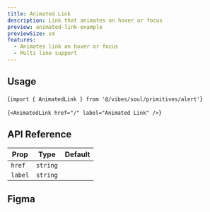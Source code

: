 ```yaml
---
title: Animated Link
description: Link that animates on hover or focus
preview: animated-link-example
previewSize: sm
features:
  - Animates link on hover or focus
  - Multi line support
---
```


## Usage

<CodeBlock lang="bash">{`import { AnimatedLink } from '@/vibes/soul/primitives/alert'`}</CodeBlock>

<CodeBlock lang="bash">{`<AnimatedLink href="/" label="Animated Link" />`}</CodeBlock>

## API Reference

| Prop    | Type     | Default |
| ------- | -------- | ------- |
| `href`  | `string` |         |
| `label` | `string` |         |

## Figma

<Figma url="https://www.figma.com/design/kgCf8OkDCe90wBSKNNqueL/Soul-Vibe?node-id=2297-42917&t=dbm9GtAtS2A3vy2g-4" />
